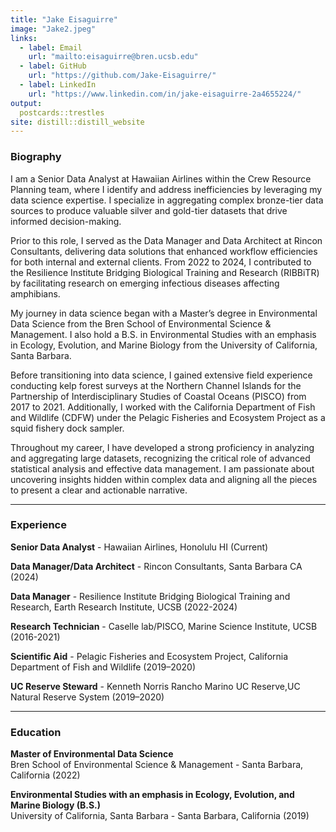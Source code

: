 ```yaml
---
title: "Jake Eisaguirre"
image: "Jake2.jpeg"
links:
  - label: Email
    url: "mailto:eisaguirre@bren.ucsb.edu"
  - label: GitHub
    url: "https://github.com/Jake-Eisaguirre/"
  - label: LinkedIn
    url: "https://www.linkedin.com/in/jake-eisaguirre-2a4655224/"
output:
  postcards::trestles
site: distill::distill_website
---
```

### Biography

I am a Senior Data Analyst at Hawaiian Airlines within the Crew Resource Planning team, where I identify and address inefficiencies by leveraging my data science expertise. I specialize in aggregating complex bronze-tier data sources to produce valuable silver and gold-tier datasets that drive informed decision-making.

Prior to this role, I served as the Data Manager and Data Architect at Rincon Consultants, delivering data solutions that enhanced workflow efficiencies for both internal and external clients. From 2022 to 2024, I contributed to the Resilience Institute Bridging Biological Training and Research (RIBBiTR) by facilitating research on emerging infectious diseases affecting amphibians.

My journey in data science began with a Master's degree in Environmental Data Science from the Bren School of Environmental Science & Management. I also hold a B.S. in Environmental Studies with an emphasis in Ecology, Evolution, and Marine Biology from the University of California, Santa Barbara.

Before transitioning into data science, I gained extensive field experience conducting kelp forest surveys at the Northern Channel Islands for the Partnership of Interdisciplinary Studies of Coastal Oceans (PISCO) from 2017 to 2021. Additionally, I worked with the California Department of Fish and Wildlife (CDFW) under the Pelagic Fisheries and Ecosystem Project as a squid fishery dock sampler.

Throughout my career, I have developed a strong proficiency in analyzing and aggregating large datasets, recognizing the critical role of advanced statistical analysis and effective data management. I am passionate about uncovering insights hidden within complex data and aligning all the pieces to present a clear and actionable narrative.


--------------------------------------------------------------------------------------------------------------------------------------------

### Experience

**Senior Data Analyst** - Hawaiian Airlines, Honolulu HI (Current)

**Data Manager/Data Architect** - Rincon Consultants, Santa Barbara CA (2024)

**Data Manager** - Resilience Institute Bridging Biological Training and Research, Earth Research Institute, UCSB (2022-2024)


**Research Technician** - Caselle lab/PISCO, Marine Science Institute, UCSB (2016-2021)


**Scientific Aid** - Pelagic Fisheries and Ecosystem Project, California Department of Fish and Wildlife (2019–2020)


**UC Reserve Steward** - Kenneth Norris Rancho Marino UC Reserve,UC Natural Reserve System (2019–2020)


--------------------------------------------------------------------------------------------------------------------------------------------

### Education

**Master of Environmental Data Science**                                                                                                 
Bren School of Environmental Science & Management - Santa Barbara, California (2022)

**Environmental Studies with an emphasis in Ecology, Evolution, and Marine Biology (B.S.)**                               
University of California, Santa Barbara - Santa Barbara, California (2019)

